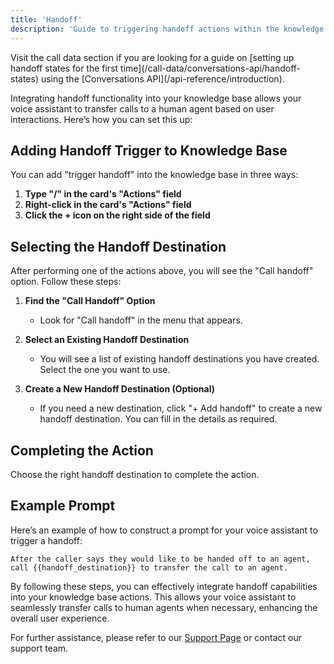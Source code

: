 ```yaml
---
title: 'Handoff'
description: 'Guide to triggering handoff actions within the knowledge base'
---
```


<Tip>
Visit the call data section if you are looking for a guide on [setting up handoff states for the first time](/call-data/conversations-api/handoff-states) using the [Conversations API](/api-reference/introduction).
</Tip>

Integrating handoff functionality into your knowledge base allows your voice assistant to transfer calls to a human agent based on user interactions. Here’s how you can set this up:

## Adding Handoff Trigger to Knowledge Base

You can add "trigger handoff" into the knowledge base in three ways:

1. **Type "/" in the card's "Actions" field**
2. **Right-click in the card's "Actions" field**
3. **Click the **+** icon on the right side of the field**

## Selecting the Handoff Destination

After performing one of the actions above, you will see the "Call handoff" option. Follow these steps:

1. **Find the "Call Handoff" Option**
   - Look for "Call handoff" in the menu that appears.

2. **Select an Existing Handoff Destination**
   - You will see a list of existing handoff destinations you have created. Select the one you want to use.

3. **Create a New Handoff Destination (Optional)**
   - If you need a new destination, click "+ Add handoff" to create a new handoff destination. You can fill in the details as required.

## Completing the Action

Choose the right handoff destination to complete the action.

## Example Prompt

Here’s an example of how to construct a prompt for your voice assistant to trigger a handoff:

```plaintext
After the caller says they would like to be handed off to an agent, call {{handoff_destination}} to transfer the call to an agent.
```


By following these steps, you can effectively integrate handoff capabilities into your knowledge base actions. This allows your voice assistant to seamlessly transfer calls to human agents when necessary, enhancing the overall user experience.

For further assistance, please refer to our [Support Page](/troubleshoot/support-guide) or contact our support team.
